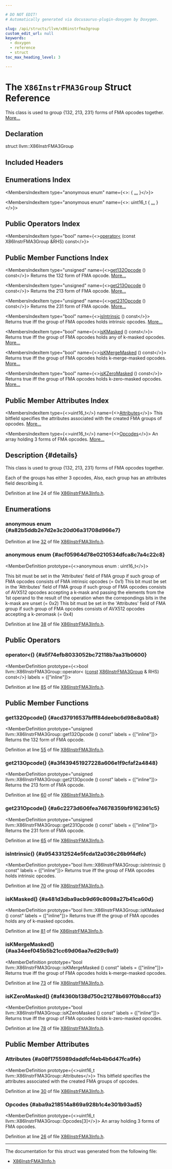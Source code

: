 ```yaml
---

# DO NOT EDIT!
# Automatically generated via docusaurus-plugin-doxygen by Doxygen.

slug: /api/structs/llvm/x86instrfma3group
custom_edit_url: null
keywords:
  - doxygen
  - reference
  - struct
toc_max_heading_level: 3

---
```





# The `X86InstrFMA3Group` Struct Reference

<DoxygenPage pluginConfig={pluginConfig}>

This class is used to group &#123;132, 213, 231&#125; forms of FMA opcodes together. <a href="#details">More...</a>

## Declaration

<CodeBlock>struct llvm::X86InstrFMA3Group</CodeBlock>

## Included Headers

<IncludesList>
<IncludesListItem
  filePath="Target/X86/X86InstrFMA3Info.h"
  permalink="/docs/api/files/lib/lib/target/lib/target/x86/x86instrfma3info-h"
  isLocal="true" />
</IncludesList>

## Enumerations Index

<MembersIndex>

<MembersIndexItem
  type="anonymous enum"
  name={<>:  &#123; <a href="#a82b5ddb2e7d2e3c20d06a31708d966e7">...</a> &#125;</>}>
</MembersIndexItem>

<MembersIndexItem
  type="anonymous enum"
  name={<>: uint16&#95;t &#123; <a href="#acf05964d78e0210534dfca8c7a4c22c8">...</a> &#125;</>}>
</MembersIndexItem>

</MembersIndex>

## Public Operators Index

<MembersIndex>

<MembersIndexItem
  type="bool"
  name={<><a href="#a5f74efb8033052bc72118b7aa31b0600">operator&lt;</a> (const X86InstrFMA3Group &amp;RHS) const</>}>
</MembersIndexItem>

</MembersIndex>

## Public Member Functions Index

<MembersIndex>

<MembersIndexItem
  type="unsigned"
  name={<><a href="#acd37916537bfff84deebc6d98e8a08a8">get132Opcode</a> () const</>}>
Returns the 132 form of FMA opcode. <a href="#acd37916537bfff84deebc6d98e8a08a8">More...</a>
</MembersIndexItem>

<MembersIndexItem
  type="unsigned"
  name={<><a href="#a3f439451927228a606e1f9cfaf2a4848">get213Opcode</a> () const</>}>
Returns the 213 form of FMA opcode. <a href="#a3f439451927228a606e1f9cfaf2a4848">More...</a>
</MembersIndexItem>

<MembersIndexItem
  type="unsigned"
  name={<><a href="#a6c2273d606fea74678359bf9162361c5">get231Opcode</a> () const</>}>
Returns the 231 form of FMA opcode. <a href="#a6c2273d606fea74678359bf9162361c5">More...</a>
</MembersIndexItem>

<MembersIndexItem
  type="bool"
  name={<><a href="#a9543312524e5fcda12a036c26b9f4dfc">isIntrinsic</a> () const</>}>
Returns true iff the group of FMA opcodes holds intrinsic opcodes. <a href="#a9543312524e5fcda12a036c26b9f4dfc">More...</a>
</MembersIndexItem>

<MembersIndexItem
  type="bool"
  name={<><a href="#a481d3dba9acb9d69c8098a27b41ca60d">isKMasked</a> () const</>}>
Returns true iff the group of FMA opcodes holds any of k-masked opcodes. <a href="#a481d3dba9acb9d69c8098a27b41ca60d">More...</a>
</MembersIndexItem>

<MembersIndexItem
  type="bool"
  name={<><a href="#aa34eef045b5b21cc69d06aa7ed29c9a9">isKMergeMasked</a> () const</>}>
Returns true iff the group of FMA opcodes holds k-merge-masked opcodes. <a href="#aa34eef045b5b21cc69d06aa7ed29c9a9">More...</a>
</MembersIndexItem>

<MembersIndexItem
  type="bool"
  name={<><a href="#af4360b138d750c21278b697f0b8ccaf3">isKZeroMasked</a> () const</>}>
Returns true iff the group of FMA opcodes holds k-zero-masked opcodes. <a href="#af4360b138d750c21278b697f0b8ccaf3">More...</a>
</MembersIndexItem>

</MembersIndex>

## Public Member Attributes Index

<MembersIndex>

<MembersIndexItem
  type={<>uint16&#95;t</>}
  name={<><a href="#a08f1755989daddfcf4eb4b6d47fca9fe">Attributes</a></>}>
This bitfield specifies the attributes associated with the created FMA groups of opcodes. <a href="#a08f1755989daddfcf4eb4b6d47fca9fe">More...</a>
</MembersIndexItem>

<MembersIndexItem
  type={<>uint16&#95;t</>}
  name={<><a href="#aba9a218514a869a928b1c4e301b93ad5">Opcodes</a></>}>
An array holding 3 forms of FMA opcodes. <a href="#aba9a218514a869a928b1c4e301b93ad5">More...</a>
</MembersIndexItem>

</MembersIndex>

## Description {#details}

This class is used to group &#123;132, 213, 231&#125; forms of FMA opcodes together.

Each of the groups has either 3 opcodes, Also, each group has an attributes field describing it.

Definition at line 24 of file <a href="/docs/api/files/lib/lib/target/lib/target/x86/x86instrfma3info-h">X86InstrFMA3Info.h</a>.

<SectionDefinition>

## Enumerations

### anonymous enum  {#a82b5ddb2e7d2e3c20d06a31708d966e7}

<MemberDefinition
  prototype="anonymous enum ">

<EnumerationList title="Enumeration values">

<Link id="a82b5ddb2e7d2e3c20d06a31708d966e7ac11caf195b365be2cf98ad1d2ae07db3" />
<EnumerationListItem name="Form132">

</EnumerationListItem>

<Link id="a82b5ddb2e7d2e3c20d06a31708d966e7a25c5ed52f6a872c7c38ab2bacf20df45" />
<EnumerationListItem name="Form213">

</EnumerationListItem>

<Link id="a82b5ddb2e7d2e3c20d06a31708d966e7a5796a7f5a0506c1de1700a9b07019860" />
<EnumerationListItem name="Form231">

</EnumerationListItem>

</EnumerationList>

Definition at line <a href="/docs/api/files/lib/lib/target/lib/target/x86/x86instrfma3info-h/#l00032">32</a> of file <a href="/docs/api/files/lib/lib/target/lib/target/x86/x86instrfma3info-h">X86InstrFMA3Info.h</a>.
</MemberDefinition>

### anonymous enum  {#acf05964d78e0210534dfca8c7a4c22c8}

<MemberDefinition
  prototype={<>anonymous enum : uint16&#95;t</>}>

<EnumerationList title="Enumeration values">

<Link id="acf05964d78e0210534dfca8c7a4c22c8a09d7f7041cbcc86db224cfe0cd28ff2e" />
<EnumerationListItem name="Intrinsic">
This bit must be set in the &#39;Attributes&#39; field of FMA group if such group of FMA opcodes consists of FMA intrinsic opcodes (= 0x1)
</EnumerationListItem>

<Link id="acf05964d78e0210534dfca8c7a4c22c8af79bf3edf15af90400b4e77e3d8fd13a" />
<EnumerationListItem name="KMergeMasked">
This bit must be set in the &#39;Attributes&#39; field of FMA group if such group of FMA opcodes consists of AVX512 opcodes accepting a k-mask and passing the elements from the 1st operand to the result of the operation when the correpondings bits in the k-mask are unset (= 0x2)
</EnumerationListItem>

<Link id="acf05964d78e0210534dfca8c7a4c22c8ad632ba2d763e0e4dba650160e18866d9" />
<EnumerationListItem name="KZeroMasked">
This bit must be set in the &#39;Attributes&#39; field of FMA group if such group of FMA opcodes consists of AVX512 opcodes accepting a k-zeromask (= 0x4)
</EnumerationListItem>

</EnumerationList>

Definition at line <a href="/docs/api/files/lib/lib/target/lib/target/x86/x86instrfma3info-h/#l00038">38</a> of file <a href="/docs/api/files/lib/lib/target/lib/target/x86/x86instrfma3info-h">X86InstrFMA3Info.h</a>.
</MemberDefinition>

</SectionDefinition>

<SectionDefinition>

## Public Operators

### operator&lt;() {#a5f74efb8033052bc72118b7aa31b0600}

<MemberDefinition
  prototype={<>bool llvm::X86InstrFMA3Group::operator&lt; (<a href="/docs/api/files/lib/lib/target/lib/target/aarch64/aarch64promoteconstant-cpp/#a90f8350fecae261c25be85d38b451bff">const</a> <a href="/docs/api/structs/llvm/x86instrfma3group">X86InstrFMA3Group</a> &amp; RHS) const</>}
  labels = {["inline"]}>

Definition at line <a href="/docs/api/files/lib/lib/target/lib/target/x86/x86instrfma3info-h/#l00085">85</a> of file <a href="/docs/api/files/lib/lib/target/lib/target/x86/x86instrfma3info-h">X86InstrFMA3Info.h</a>.
</MemberDefinition>

</SectionDefinition>

<SectionDefinition>

## Public Member Functions

### get132Opcode() {#acd37916537bfff84deebc6d98e8a08a8}

<MemberDefinition
  prototype="unsigned llvm::X86InstrFMA3Group::get132Opcode () const"
  labels = {["inline"]}>
Returns the 132 form of FMA opcode.

Definition at line <a href="/docs/api/files/lib/lib/target/lib/target/x86/x86instrfma3info-h/#l00055">55</a> of file <a href="/docs/api/files/lib/lib/target/lib/target/x86/x86instrfma3info-h">X86InstrFMA3Info.h</a>.
</MemberDefinition>

### get213Opcode() {#a3f439451927228a606e1f9cfaf2a4848}

<MemberDefinition
  prototype="unsigned llvm::X86InstrFMA3Group::get213Opcode () const"
  labels = {["inline"]}>
Returns the 213 form of FMA opcode.

Definition at line <a href="/docs/api/files/lib/lib/target/lib/target/x86/x86instrfma3info-h/#l00060">60</a> of file <a href="/docs/api/files/lib/lib/target/lib/target/x86/x86instrfma3info-h">X86InstrFMA3Info.h</a>.
</MemberDefinition>

### get231Opcode() {#a6c2273d606fea74678359bf9162361c5}

<MemberDefinition
  prototype="unsigned llvm::X86InstrFMA3Group::get231Opcode () const"
  labels = {["inline"]}>
Returns the 231 form of FMA opcode.

Definition at line <a href="/docs/api/files/lib/lib/target/lib/target/x86/x86instrfma3info-h/#l00065">65</a> of file <a href="/docs/api/files/lib/lib/target/lib/target/x86/x86instrfma3info-h">X86InstrFMA3Info.h</a>.
</MemberDefinition>

### isIntrinsic() {#a9543312524e5fcda12a036c26b9f4dfc}

<MemberDefinition
  prototype="bool llvm::X86InstrFMA3Group::isIntrinsic () const"
  labels = {["inline"]}>
Returns true iff the group of FMA opcodes holds intrinsic opcodes.

Definition at line <a href="/docs/api/files/lib/lib/target/lib/target/x86/x86instrfma3info-h/#l00070">70</a> of file <a href="/docs/api/files/lib/lib/target/lib/target/x86/x86instrfma3info-h">X86InstrFMA3Info.h</a>.
</MemberDefinition>

### isKMasked() {#a481d3dba9acb9d69c8098a27b41ca60d}

<MemberDefinition
  prototype="bool llvm::X86InstrFMA3Group::isKMasked () const"
  labels = {["inline"]}>
Returns true iff the group of FMA opcodes holds any of k-masked opcodes.

Definition at line <a href="/docs/api/files/lib/lib/target/lib/target/x86/x86instrfma3info-h/#l00081">81</a> of file <a href="/docs/api/files/lib/lib/target/lib/target/x86/x86instrfma3info-h">X86InstrFMA3Info.h</a>.
</MemberDefinition>

### isKMergeMasked() {#aa34eef045b5b21cc69d06aa7ed29c9a9}

<MemberDefinition
  prototype="bool llvm::X86InstrFMA3Group::isKMergeMasked () const"
  labels = {["inline"]}>
Returns true iff the group of FMA opcodes holds k-merge-masked opcodes.

Definition at line <a href="/docs/api/files/lib/lib/target/lib/target/x86/x86instrfma3info-h/#l00073">73</a> of file <a href="/docs/api/files/lib/lib/target/lib/target/x86/x86instrfma3info-h">X86InstrFMA3Info.h</a>.
</MemberDefinition>

### isKZeroMasked() {#af4360b138d750c21278b697f0b8ccaf3}

<MemberDefinition
  prototype="bool llvm::X86InstrFMA3Group::isKZeroMasked () const"
  labels = {["inline"]}>
Returns true iff the group of FMA opcodes holds k-zero-masked opcodes.

Definition at line <a href="/docs/api/files/lib/lib/target/lib/target/x86/x86instrfma3info-h/#l00078">78</a> of file <a href="/docs/api/files/lib/lib/target/lib/target/x86/x86instrfma3info-h">X86InstrFMA3Info.h</a>.
</MemberDefinition>

</SectionDefinition>

<SectionDefinition>

## Public Member Attributes

### Attributes {#a08f1755989daddfcf4eb4b6d47fca9fe}

<MemberDefinition
  prototype={<>uint16&#95;t llvm::X86InstrFMA3Group::Attributes</>}>
This bitfield specifies the attributes associated with the created FMA groups of opcodes.

Definition at line <a href="/docs/api/files/lib/lib/target/lib/target/x86/x86instrfma3info-h/#l00030">30</a> of file <a href="/docs/api/files/lib/lib/target/lib/target/x86/x86instrfma3info-h">X86InstrFMA3Info.h</a>.
</MemberDefinition>

### Opcodes {#aba9a218514a869a928b1c4e301b93ad5}

<MemberDefinition
  prototype={<>uint16&#95;t llvm::X86InstrFMA3Group::Opcodes&#91;3&#93;</>}>
An array holding 3 forms of FMA opcodes.

Definition at line <a href="/docs/api/files/lib/lib/target/lib/target/x86/x86instrfma3info-h/#l00026">26</a> of file <a href="/docs/api/files/lib/lib/target/lib/target/x86/x86instrfma3info-h">X86InstrFMA3Info.h</a>.
</MemberDefinition>

</SectionDefinition>

<hr/>

The documentation for this struct was generated from the following file:

<ul>
<li><a href="/docs/api/files/lib/lib/target/lib/target/x86/x86instrfma3info-h">X86InstrFMA3Info.h</a></li>
</ul>

</DoxygenPage>
